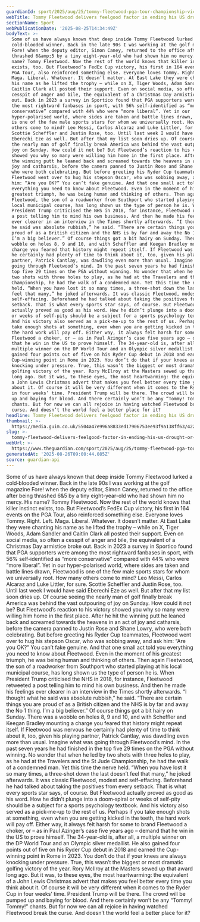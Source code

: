 ```yaml
---
guardianId: sport/2025/aug/25/tommy-fleetwood-pga-tour-championship-victory-golf
webTitle: Tommy Fleetwood delivers feelgood factor in ending his US drought | Sean Ingle
sectionName: Sport
webPublicationDate: '2025-08-25T14:34:49Z'
bodyText: >-
  Some of us have always known that deep inside Tommy Fleetwood lurked a
  cold‑blooded winner. Back in the late 90s I was working at the golf magazine
  Fore! when the deputy editor, Simon Caney, returned to the office after being
  thrashed 6&amp;5 by a tiny eight-year-old who had shown him no mercy. His
  name? Tommy Fleetwood. Now the rest of the world knows that killer instinct
  exists, too. But Fleetwood’s FedEx Cup victory, his first in 164 events on the
  PGA Tour, also reinforced something else. Everyone loves Tommy. Right. Left.
  Maga. Liberal. Whatever. It doesn’t matter. At East Lake they were chanting
  his name as he lifted the trophy – while on X, Tiger Woods, Adam Sandler and
  Caitlin Clark all posted their support. Even on social media, so often a
  cesspit of anger and bile, the equivalent of a Christmas Day armistice broke
  out. Back in 2023 a survey in Sportico found that PGA supporters were among
  the most rightward fanbases in sport, with 56% self-identified as “more
  conservative” compared with 44% who were “more liberal”. Yet in our
  hyper-polarised world, where sides are taken and battle lines drawn, Fleetwood
  is one of the few male sports stars for whom we universally root. How many
  others come to mind? Leo Messi, Carlos Alcaraz and Luke Littler, for sure.
  Scottie Scheffler and Justin Rose, too. Until last week I would have said
  Eberechi Eze as well. But after that my list soon dries up. Of course seeing
  the nearly man of golf finally break America was behind the vast outpouring of
  joy on Sunday. How could it not be? But Fleetwood’s reaction to his victory
  showed you why so many were willing him home in the first place. After he hit
  the winning putt he leaned back and screamed towards the heavens in an act of
  joy and catharsis, before the camera panned to Justin Rose and Shane Lowry,
  who were both celebrating. But before greeting his Ryder Cup teammates,
  Fleetwood went over to hug his stepson Oscar, who was sobbing away, and ask
  him: “Are you OK?” You can’t fake genuine. And that one small act told you
  everything you need to know about Fleetwood. Even in the moment of his
  greatest triumph, he was being human and thinking of others. Then again
  Fleetwood, the son of a roadworker from Southport who started playing at his
  local municipal course, has long shown us the type of person he is. When
  President Trump criticised the NHS in 2018, for instance, Fleetwood retweeted
  a post telling him to mind his own business. And then he made his feelings
  ever clearer in an interview in the Times shortly afterwards. “I thought what
  he said was absolute rubbish,” he said. “There are certain things you are
  proud of as a British citizen and the NHS is by far and away the No 1 thing.
  I’m a big believer.” Of course things got a bit hairy on Sunday. There was a
  wobble on holes 8, 9 and 10, and with Scheffler and Keegan Bradley mounting a
  charge you feared that history might repeat itself. If Fleetwood was nervous
  he certainly had plenty of time to think about it, too, given his playing
  partner, Patrick Cantlay, was dawdling even more than usual. Imagine what was
  going through Fleetwood’s mind. In the past seven years he had finished in the
  top five 29 times on the PGA without winning. No wonder that when he led by
  two shots with three holes to play, as he had at the Travelers and the St Jude
  Championship, he had the walk of a condemned man. Yet this time the nerve
  held. “When you have lost it so many times, a three‑shot down the last doesn’t
  feel that many,” he joked afterwards. It was classic Fleetwood, modest and
  self-effacing. Beforehand he had talked about taking the positives from every
  setback. That is what every sports star says, of course. But Fleetwood
  actually proved as good as his word. How he didn’t plunge into a doom‑spiral
  or weeks of self-pity should be a subject for a sports psychology textbook.
  And his victory also served as a pick‑me-up to the rest of us. Perhaps if you
  take enough shots at something, even when you are getting kicked in the teeth,
  the hard work will pay off. Either way, it always felt harsh for some to brand
  Fleetwood a choker, or – as in Paul Azinger’s case five years ago – demand
  that he win in the US to prove himself. The 34-year-old is, after all, a
  multiple winner on the DP World Tour and an Olympic silver medallist. He also
  gained four points out of five on his Ryder Cup debut in 2018 and earned the
  Cup-winning point in Rome in 2023. You don’t do that if your knees are always
  knocking under pressure. True, this wasn’t the biggest or most dramatic
  golfing victory of the year. Rory McIlroy at the Masters sewed up that award
  long ago. But it was, to these eyes, the most heartwarming: the equivalent of
  a John Lewis Christmas advert that makes you feel better every time you think
  about it. Of course it will be very different when it comes to the Ryder Cup
  in four weeks’ time. President Trump will be there. The crowd will be pumped
  up and baying for blood. And there certainly won’t be any “Tommy! Tommy!”
  chants. But for now we can all rejoice in having watched Fleetwood break the
  curse. And doesn’t the world feel a better place for it?
headline: Tommy Fleetwood delivers feelgood factor in ending his US drought
thumbnail: >-
  https://media.guim.co.uk/5504a47e996a8833ed17906753ee93f9a138ff63/422_0_4223_3378/500.jpg
slug: >-
  tommy-fleetwood-delivers-feelgood-factor-in-ending-his-us-drought-or-sean-ingle
webUrl: >-
  https://www.theguardian.com/sport/2025/aug/25/tommy-fleetwood-pga-tour-championship-victory-golf
generatedAt: '2025-08-26T09:00:44.085Z'
source: guardian-api
---
```

Some of us have always known that deep inside Tommy Fleetwood lurked a cold‑blooded winner. Back in the late 90s I was working at the golf magazine Fore! when the deputy editor, Simon Caney, returned to the office after being thrashed 6&amp;5 by a tiny eight-year-old who had shown him no mercy. His name? Tommy Fleetwood. Now the rest of the world knows that killer instinct exists, too. But Fleetwood’s FedEx Cup victory, his first in 164 events on the PGA Tour, also reinforced something else. Everyone loves Tommy. Right. Left. Maga. Liberal. Whatever. It doesn’t matter. At East Lake they were chanting his name as he lifted the trophy – while on X, Tiger Woods, Adam Sandler and Caitlin Clark all posted their support. Even on social media, so often a cesspit of anger and bile, the equivalent of a Christmas Day armistice broke out. Back in 2023 a survey in Sportico found that PGA supporters were among the most rightward fanbases in sport, with 56% self-identified as “more conservative” compared with 44% who were “more liberal”. Yet in our hyper-polarised world, where sides are taken and battle lines drawn, Fleetwood is one of the few male sports stars for whom we universally root. How many others come to mind? Leo Messi, Carlos Alcaraz and Luke Littler, for sure. Scottie Scheffler and Justin Rose, too. Until last week I would have said Eberechi Eze as well. But after that my list soon dries up. Of course seeing the nearly man of golf finally break America was behind the vast outpouring of joy on Sunday. How could it not be? But Fleetwood’s reaction to his victory showed you why so many were willing him home in the first place. After he hit the winning putt he leaned back and screamed towards the heavens in an act of joy and catharsis, before the camera panned to Justin Rose and Shane Lowry, who were both celebrating. But before greeting his Ryder Cup teammates, Fleetwood went over to hug his stepson Oscar, who was sobbing away, and ask him: “Are you OK?” You can’t fake genuine. And that one small act told you everything you need to know about Fleetwood. Even in the moment of his greatest triumph, he was being human and thinking of others. Then again Fleetwood, the son of a roadworker from Southport who started playing at his local municipal course, has long shown us the type of person he is. When President Trump criticised the NHS in 2018, for instance, Fleetwood retweeted a post telling him to mind his own business. And then he made his feelings ever clearer in an interview in the Times shortly afterwards. “I thought what he said was absolute rubbish,” he said. “There are certain things you are proud of as a British citizen and the NHS is by far and away the No 1 thing. I’m a big believer.” Of course things got a bit hairy on Sunday. There was a wobble on holes 8, 9 and 10, and with Scheffler and Keegan Bradley mounting a charge you feared that history might repeat itself. If Fleetwood was nervous he certainly had plenty of time to think about it, too, given his playing partner, Patrick Cantlay, was dawdling even more than usual. Imagine what was going through Fleetwood’s mind. In the past seven years he had finished in the top five 29 times on the PGA without winning. No wonder that when he led by two shots with three holes to play, as he had at the Travelers and the St Jude Championship, he had the walk of a condemned man. Yet this time the nerve held. “When you have lost it so many times, a three‑shot down the last doesn’t feel that many,” he joked afterwards. It was classic Fleetwood, modest and self-effacing. Beforehand he had talked about taking the positives from every setback. That is what every sports star says, of course. But Fleetwood actually proved as good as his word. How he didn’t plunge into a doom‑spiral or weeks of self-pity should be a subject for a sports psychology textbook. And his victory also served as a pick‑me-up to the rest of us. Perhaps if you take enough shots at something, even when you are getting kicked in the teeth, the hard work will pay off. Either way, it always felt harsh for some to brand Fleetwood a choker, or – as in Paul Azinger’s case five years ago – demand that he win in the US to prove himself. The 34-year-old is, after all, a multiple winner on the DP World Tour and an Olympic silver medallist. He also gained four points out of five on his Ryder Cup debut in 2018 and earned the Cup-winning point in Rome in 2023. You don’t do that if your knees are always knocking under pressure. True, this wasn’t the biggest or most dramatic golfing victory of the year. Rory McIlroy at the Masters sewed up that award long ago. But it was, to these eyes, the most heartwarming: the equivalent of a John Lewis Christmas advert that makes you feel better every time you think about it. Of course it will be very different when it comes to the Ryder Cup in four weeks’ time. President Trump will be there. The crowd will be pumped up and baying for blood. And there certainly won’t be any “Tommy! Tommy!” chants. But for now we can all rejoice in having watched Fleetwood break the curse. And doesn’t the world feel a better place for it?
